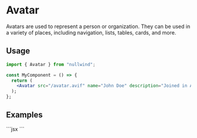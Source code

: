 
<Meta
  title="Avatar"
  description="Avatars are used to represent a person or organization. They can be used in a variety of places, including navigation, lists, tables, cards, and more."
/>

# Avatar

Avatars are used to represent a person or organization. They can be used in a variety of places, including navigation, lists, tables, cards, and more.

## Usage

```jsx
import { Avatar } from "nullwind";

const MyComponent = () => {
  return (
    <Avatar src="/avatar.avif" name="John Doe" description="Joined in April 1976">
  );
};
```

## Examples

<Playground title="Default">
  <Playground.Preview>
    <div class="flex flex-wrap justify-center">
      <Avatar src="/avatar.avif" name="John Doe" description="Joined in April 1976" />
    </div>
  </Playground.Preview>
  <Playground.Code>
    ```jsx
    <Avatar src="/avatar.avif" name="John Doe" description="Joined in April 1976" />
    ```
  </Playground.Code>
</Playground>
